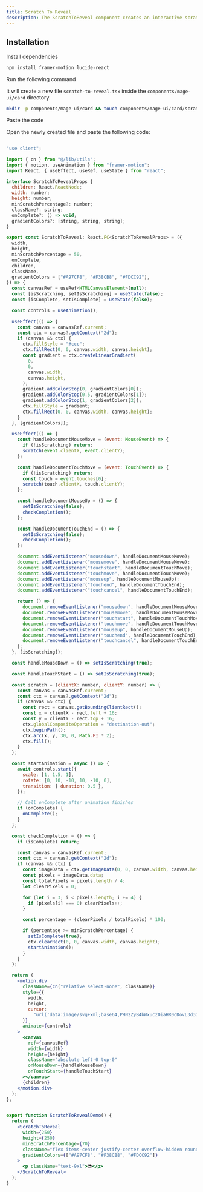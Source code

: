 ```yaml
---
title: Scratch To Reveal
description: The ScratchToReveal component creates an interactive scratch-off effect with customizable dimensions and animations, revealing hidden content beneath.
---
```


<ComponentPreview name="card-scratch-to-reveal--docs" />

## Installation

<Steps>
<Step>Install dependencies</Step>

```bash
npm install framer-motion lucide-react
```

<Step>Run the following command</Step>

It will create a new file `scratch-to-reveal.tsx` inside the `components/mage-ui/card` directory.

```bash 
mkdir -p components/mage-ui/card && touch components/mage-ui/card/scratch-to-reveal.tsx
```

<Step>Paste the code</Step> 

Open the newly created file and paste the following code:

```jsx 

"use client";

import { cn } from "@/lib/utils";
import { motion, useAnimation } from "framer-motion";
import React, { useEffect, useRef, useState } from "react";

interface ScratchToRevealProps {
  children: React.ReactNode;
  width: number;
  height: number;
  minScratchPercentage?: number;
  className?: string;
  onComplete?: () => void;
  gradientColors?: [string, string, string];
}

export const ScratchToReveal: React.FC<ScratchToRevealProps> = ({
  width,
  height,
  minScratchPercentage = 50,
  onComplete,
  children,
  className,
  gradientColors = ["#A97CF8", "#F38CB8", "#FDCC92"],
}) => {
  const canvasRef = useRef<HTMLCanvasElement>(null);
  const [isScratching, setIsScratching] = useState(false);
  const [isComplete, setIsComplete] = useState(false);

  const controls = useAnimation();

  useEffect(() => {
    const canvas = canvasRef.current;
    const ctx = canvas?.getContext("2d");
    if (canvas && ctx) {
      ctx.fillStyle = "#ccc";
      ctx.fillRect(0, 0, canvas.width, canvas.height);
      const gradient = ctx.createLinearGradient(
        0,
        0,
        canvas.width,
        canvas.height,
      );
      gradient.addColorStop(0, gradientColors[0]);
      gradient.addColorStop(0.5, gradientColors[1]);
      gradient.addColorStop(1, gradientColors[2]);
      ctx.fillStyle = gradient;
      ctx.fillRect(0, 0, canvas.width, canvas.height);
    }
  }, [gradientColors]);

  useEffect(() => {
    const handleDocumentMouseMove = (event: MouseEvent) => {
      if (!isScratching) return;
      scratch(event.clientX, event.clientY);
    };

    const handleDocumentTouchMove = (event: TouchEvent) => {
      if (!isScratching) return;
      const touch = event.touches[0];
      scratch(touch.clientX, touch.clientY);
    };

    const handleDocumentMouseUp = () => {
      setIsScratching(false);
      checkCompletion();
    };

    const handleDocumentTouchEnd = () => {
      setIsScratching(false);
      checkCompletion();
    };

    document.addEventListener("mousedown", handleDocumentMouseMove);
    document.addEventListener("mousemove", handleDocumentMouseMove);
    document.addEventListener("touchstart", handleDocumentTouchMove);
    document.addEventListener("touchmove", handleDocumentTouchMove);
    document.addEventListener("mouseup", handleDocumentMouseUp);
    document.addEventListener("touchend", handleDocumentTouchEnd);
    document.addEventListener("touchcancel", handleDocumentTouchEnd);

    return () => {
      document.removeEventListener("mousedown", handleDocumentMouseMove);
      document.removeEventListener("mousemove", handleDocumentMouseMove);
      document.removeEventListener("touchstart", handleDocumentTouchMove);
      document.removeEventListener("touchmove", handleDocumentTouchMove);
      document.removeEventListener("mouseup", handleDocumentMouseUp);
      document.removeEventListener("touchend", handleDocumentTouchEnd);
      document.removeEventListener("touchcancel", handleDocumentTouchEnd);
    };
  }, [isScratching]);

  const handleMouseDown = () => setIsScratching(true);

  const handleTouchStart = () => setIsScratching(true);

  const scratch = (clientX: number, clientY: number) => {
    const canvas = canvasRef.current;
    const ctx = canvas?.getContext("2d");
    if (canvas && ctx) {
      const rect = canvas.getBoundingClientRect();
      const x = clientX - rect.left + 16;
      const y = clientY - rect.top + 16;
      ctx.globalCompositeOperation = "destination-out";
      ctx.beginPath();
      ctx.arc(x, y, 30, 0, Math.PI * 2);
      ctx.fill();
    }
  };

  const startAnimation = async () => {
    await controls.start({
      scale: [1, 1.5, 1],
      rotate: [0, 10, -10, 10, -10, 0],
      transition: { duration: 0.5 },
    });

    // Call onComplete after animation finishes
    if (onComplete) {
      onComplete();
    }
  };

  const checkCompletion = () => {
    if (isComplete) return;

    const canvas = canvasRef.current;
    const ctx = canvas?.getContext("2d");
    if (canvas && ctx) {
      const imageData = ctx.getImageData(0, 0, canvas.width, canvas.height);
      const pixels = imageData.data;
      const totalPixels = pixels.length / 4;
      let clearPixels = 0;

      for (let i = 3; i < pixels.length; i += 4) {
        if (pixels[i] === 0) clearPixels++;
      }

      const percentage = (clearPixels / totalPixels) * 100;

      if (percentage >= minScratchPercentage) {
        setIsComplete(true);
        ctx.clearRect(0, 0, canvas.width, canvas.height);
        startAnimation();
      }
    }
  };

  return (
    <motion.div
      className={cn("relative select-none", className)}
      style={{
        width,
        height,
        cursor:
          "url('data:image/svg+xml;base64,PHN2ZyB4bWxucz0iaHR0cDovL3d3dy53My5vcmcvMjAwMC9zdmciIHdpZHRoPSIzMiIgaGVpZ2h0PSIzMiIgdmlld0JveD0iMCAwIDMyIDMyIj4KICA8Y2lyY2xlIGN4PSIxNiIgY3k9IjE2IiByPSIxNSIgc3R5bGU9ImZpbGw6I2ZmZjtzdHJva2U6IzAwMDtzdHJva2Utd2lkdGg6MXB4OyIgLz4KPC9zdmc+'), auto",
      }}
      animate={controls}
    >
      <canvas
        ref={canvasRef}
        width={width}
        height={height}
        className="absolute left-0 top-0"
        onMouseDown={handleMouseDown}
        onTouchStart={handleTouchStart}
      ></canvas>
      {children}
    </motion.div>
  );
};


export function ScratchToRevealDemo() {
  return (
    <ScratchToReveal
      width={250}
      height={250}
      minScratchPercentage={70}
      className="flex items-center justify-center overflow-hidden rounded-2xl border-2 bg-gray-100"
      gradientColors={["#A97CF8", "#F38CB8", "#FDCC92"]}
    >
      <p className="text-9xl">😎</p>
    </ScratchToReveal>
  );
}


```
</Steps>


